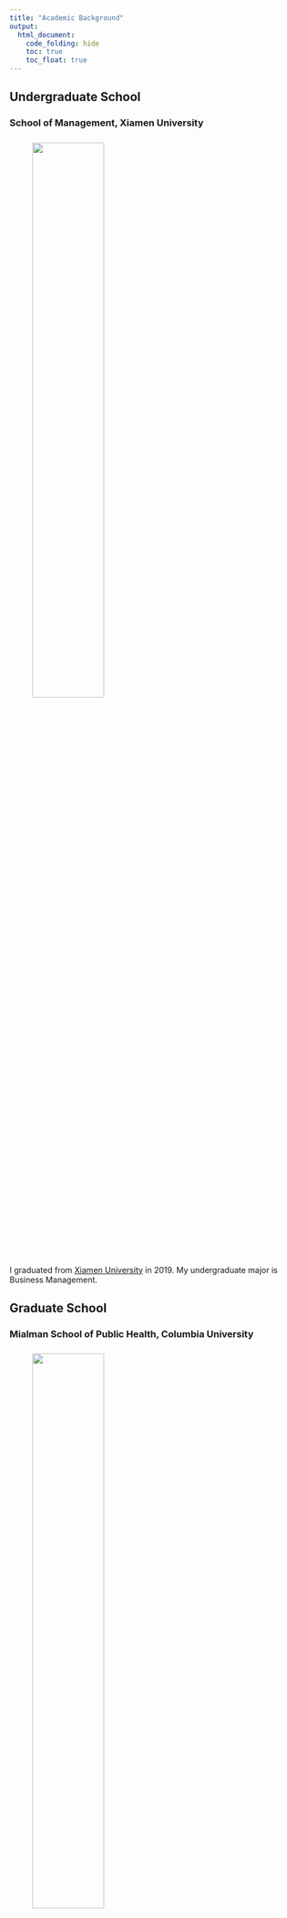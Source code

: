 ```yaml
---
title: "Academic Background"
output:
  html_document:
    code_folding: hide
    toc: true
    toc_float: true
---
```


## Undergraduate School

### School of Management, Xiamen University

<img src="pics/xmu.jpg" style="width:50%;length:75%;margin:8px 40px">

I graduated from [Xiamen University](https://en.xmu.edu.cn/) in 2019. My undergraduate major is Business Management.


## Graduate School

### Mialman School of Public Health, Columbia University

<img src="pics/mailman.jpg" style="width:50%;length:75%;margin:8px 40px">

Now I'm in the MS Program in Biostatistics at [Columbia Univeristy](https://www.columbia.edu/).

You can learn more about my background through [Linkedin](https://www.linkedin.com/in/ying-jin-2a0863192/) or [my CV](resume.html).
